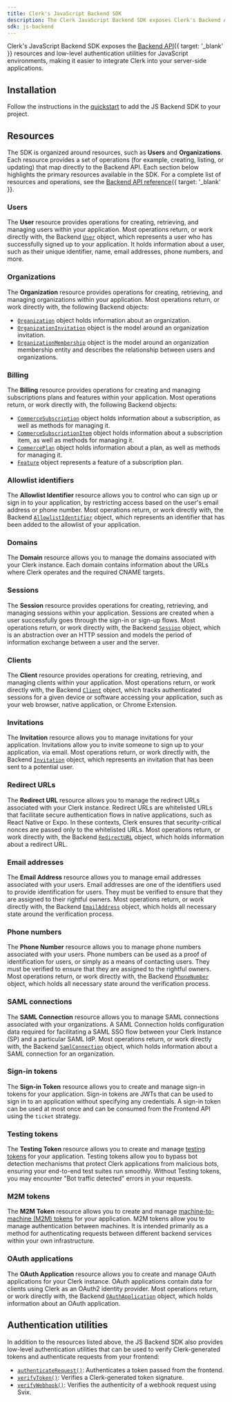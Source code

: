 ```yaml
---
title: Clerk's JavaScript Backend SDK
description: The Clerk JavaScript Backend SDK exposes Clerk's Backend API resources and low-level authentication utilities for JavaScript environments.
sdk: js-backend
---
```


Clerk's JavaScript Backend SDK exposes the [Backend API](/docs/reference/backend-api){{ target: '_blank' }} resources and low-level authentication utilities for JavaScript environments, making it easier to integrate Clerk into your server-side applications.

## Installation

Follow the instructions in the [quickstart](/docs/getting-started/quickstart) to add the JS Backend SDK to your project.

## Resources

The SDK is organized around resources, such as **Users** and **Organizations**. Each resource provides a set of operations (for example, creating, listing, or updating) that map directly to the Backend API. Each section below highlights the primary resources available in the SDK. For a complete list of resources and operations, see the [Backend API reference](/docs/reference/backend-api){{ target: '_blank' }}.

### Users

The **User** resource provides operations for creating, retrieving, and managing users within your application. Most operations return, or work directly with, the Backend [`User`](/docs/reference/backend/types/backend-user) object, which represents a user who has successfully signed up to your application. It holds information about a user, such as their unique identifier, name, email addresses, phone numbers, and more.

### Organizations

The **Organization** resource provides operations for creating, retrieving, and managing organizations within your application. Most operations return, or work directly with, the following Backend objects:

- [`Organization`](/docs/reference/backend/types/backend-organization) object holds information about an organization.
- [`OrganizationInvitation`](/docs/reference/backend/types/backend-organization-invitation) object is the model around an organization invitation.
- [`OrganizationMembership`](/docs/reference/backend/types/backend-organization-membership) object is the model around an organization membership entity and describes the relationship between users and organizations.

### Billing

The **Billing** resource provides operations for creating and managing subscriptions plans and features within your application. Most operations return, or work directly with, the following Backend objects:

- [`CommerceSubscription`](/docs/reference/backend/types/commerce-subscription) object holds information about a subscription, as well as methods for managing it.
- [`CommerceSubscriptionItem`](/docs/reference/backend/types/commerce-subscription-item) object holds information about a subscription item, as well as methods for managing it.
- [`CommercePlan`](/docs/reference/backend/types/commerce-plan) object holds information about a plan, as well as methods for managing it.
- [`Feature`](/docs/reference/backend/types/feature) object represents a feature of a subscription plan.

### Allowlist identifiers

The **Allowlist Identifier** resource allows you to control who can sign up or sign in to your application, by restricting access based on the user's email address or phone number. Most operations return, or work directly with, the Backend [`AllowlistIdentifier`](/docs/reference/backend/types/backend-allowlist-identifier) object, which represents an identifier that has been added to the allowlist of your application.

### Domains

The **Domain** resource allows you to manage the domains associated with your Clerk instance. Each domain contains information about the URLs where Clerk operates and the required CNAME targets.

### Sessions

The **Session** resource provides operations for creating, retrieving, and managing sessions within your application. Sessions are created when a user successfully goes through the sign-in or sign-up flows. Most operations return, or work directly with, the Backend [`Session`](/docs/reference/backend/types/backend-session) object, which is an abstraction over an HTTP session and models the period of information exchange between a user and the server.

### Clients

The **Client** resource provides operations for creating, retrieving, and managing clients within your application. Most operations return, or work directly with, the Backend [`Client`](/docs/reference/backend/types/backend-client) object, which tracks authenticated sessions for a given device or software accessing your application, such as your web browser, native application, or Chrome Extension.

### Invitations

The **Invitation** resource allows you to manage invitations for your application. Invitations allow you to invite someone to sign up to your application, via email. Most operations return, or work directly with, the Backend [`Invitation`](/docs/reference/backend/types/backend-invitation) object, which represents an invitation that has been sent to a potential user.

### Redirect URLs

The **Redirect URL** resource allows you to manage the redirect URLs associated with your Clerk instance. Redirect URLs are whitelisted URLs that facilitate secure authentication flows in native applications, such as React Native or Expo. In these contexts, Clerk ensures that security-critical nonces are passed only to the whitelisted URLs. Most operations return, or work directly with, the Backend [`RedirectURL`](/docs/reference/backend/types/backend-redirect-url) object, which holds information about a redirect URL.

### Email addresses

The **Email Address** resource allows you to manage email addresses associated with your users. Email addresses are one of the identifiers used to provide identification for users. They must be verified to ensure that they are assigned to their rightful owners. Most operations return, or work directly with, the Backend [`EmailAddress`](/docs/reference/backend/types/backend-email-address) object, which holds all necessary state around the verification process.

### Phone numbers

The **Phone Number** resource allows you to manage phone numbers associated with your users. Phone numbers can be used as a proof of identification for users, or simply as a means of contacting users. They must be verified to ensure that they are assigned to the rightful owners. Most operations return, or work directly with, the Backend [`PhoneNumber`](/docs/reference/backend/types/backend-phone-number) object, which holds all necessary state around the verification process.

### SAML connections

The **SAML Connection** resource allows you to manage SAML connections associated with your organizations. A SAML Connection holds configuration data required for facilitating a SAML SSO flow between your Clerk Instance (SP) and a particular SAML IdP. Most operations return, or work directly with, the Backend [`SamlConnection`](/docs/reference/backend/types/backend-saml-connection) object, which holds information about a SAML connection for an organization.

### Sign-in tokens

The **Sign-in Token** resource allows you to create and manage sign-in tokens for your application. Sign-in tokens are JWTs that can be used to sign in to an application without specifying any credentials. A sign-in token can be used at most once and can be consumed from the Frontend API using the `ticket` strategy.

### Testing tokens

The **Testing Token** resource allows you to create and manage [testing tokens](/docs/guides/development/testing/overview#testing-tokens) for your application. Testing tokens allow you to bypass bot detection mechanisms that protect Clerk applications from malicious bots, ensuring your end-to-end test suites run smoothly. Without Testing tokens, you may encounter "Bot traffic detected" errors in your requests.

### M2M tokens

The **M2M Token** resource allows you to create and manage [machine-to-machine (M2M) tokens](/docs/guides/development/machine-auth/m2m-tokens) for your application. M2M tokens allow you to manage authentication between machines. It is intended primarily as a method for authenticating requests between different backend services within your own infrastructure.

### OAuth applications

The **OAuth Application** resource allows you to create and manage OAuth applications for your Clerk instance. OAuth applications contain data for clients using Clerk as an OAuth2 identity provider. Most operations return, or work directly with, the Backend [`OAuthApplication`](/docs/reference/backend/types/backend-oauth-application) object, which holds information about an OAuth application.

## Authentication utilities

In addition to the resources listed above, the JS Backend SDK also provides low-level authentication utilities that can be used to verify Clerk-generated tokens and authenticate requests from your frontend:

- [`authenticateRequest()`](/docs/reference/backend/authenticate-request): Authenticates a token passed from the frontend.
- [`verifyToken()`](/docs/reference/backend/verify-token): Verifies a Clerk-generated token signature.
- [`verifyWebhook()`](/docs/reference/backend/verify-webhook): Verifies the authenticity of a webhook request using Svix.
